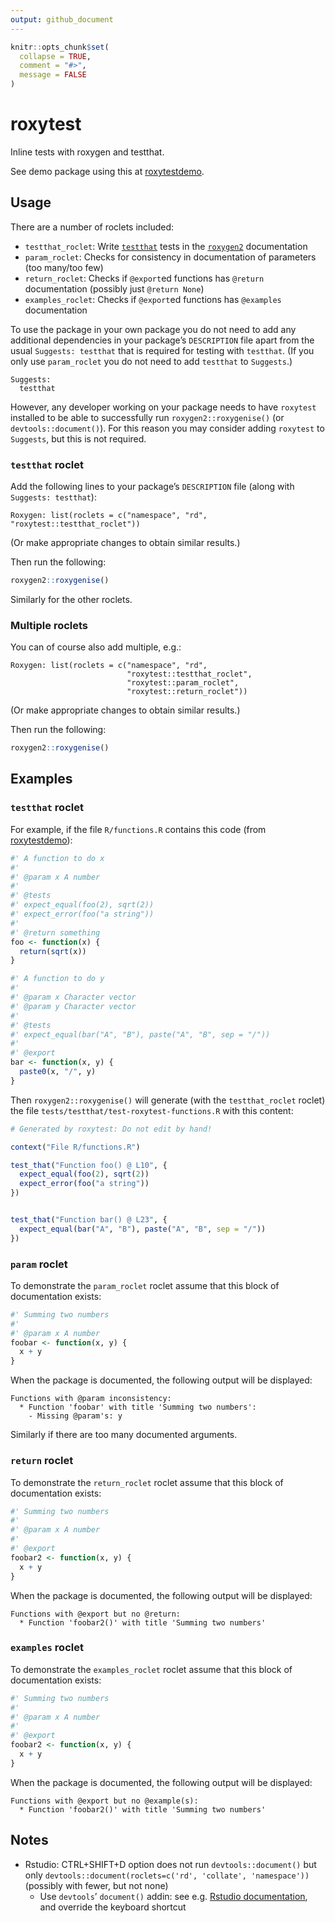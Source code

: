 ```yaml
---
output: github_document
---
```


<!-- README.md is generated from README.Rmd. Please edit only README.Rmd! -->

```r
knitr::opts_chunk$set(
  collapse = TRUE,
  comment = "#>",
  message = FALSE
)
```

# roxytest

Inline tests with roxygen and testthat.

See demo package using this at [roxytestdemo](https://github.com/mikldk/roxytestdemo).

## Usage

There are a number of roclets included:

* `testthat_roclet`: Write [`testthat`](https://testthat.r-lib.org/) tests in the [`roxygen2`](https://roxygen2.r-lib.org/) documentation
* `param_roclet`: Checks for consistency in documentation of parameters (too many/too few)
* `return_roclet`: Checks if `@export`ed functions has `@return` documentation (possibly just `@return None`)
* `examples_roclet`: Checks if `@export`ed functions has `@examples` documentation

To use the package in your own package you do not need to add any additional
dependencies in your package's `DESCRIPTION` file apart from the usual
`Suggests: testthat` that is required for testing with `testthat`. (If you only
use `param_roclet` you do not need to add `testthat` to `Suggests`.)

```
Suggests:
  testthat
```

However, any developer working on your package needs to have `roxytest` installed
to be able to successfully run `roxygen2::roxygenise()` (or `devtools::document()`).
For this reason you may consider adding `roxytest` to `Suggests`, but this is
not required.

### `testthat` roclet

Add the following lines to your package's `DESCRIPTION` file (along with 
`Suggests: testthat`):
```
Roxygen: list(roclets = c("namespace", "rd", "roxytest::testthat_roclet"))
```
(Or make appropriate changes to obtain similar results.) 

Then run the following:
```r
roxygen2::roxygenise()
```

Similarly for the other roclets.

### Multiple roclets

You can of course also add multiple, e.g.:

```
Roxygen: list(roclets = c("namespace", "rd", 
                          "roxytest::testthat_roclet",
                          "roxytest::param_roclet",
                          "roxytest::return_roclet"))
```
(Or make appropriate changes to obtain similar results.) 

Then run the following:
```r
roxygen2::roxygenise()
```


## Examples

### `testthat` roclet

For example, if the file `R/functions.R` contains this code (from [roxytestdemo](https://github.com/mikldk/roxytestdemo)):

```r
#' A function to do x
#' 
#' @param x A number
#' 
#' @tests 
#' expect_equal(foo(2), sqrt(2))
#' expect_error(foo("a string"))
#' 
#' @return something
foo <- function(x) {
  return(sqrt(x))
}

#' A function to do y
#' 
#' @param x Character vector
#' @param y Character vector
#' 
#' @tests 
#' expect_equal(bar("A", "B"), paste("A", "B", sep = "/"))
#' 
#' @export
bar <- function(x, y) {
  paste0(x, "/", y)
}
```

Then `roxygen2::roxygenise()` will generate (with the `testthat_roclet` roclet) 
the file `tests/testthat/test-roxytest-functions.R` with this content:

```r
# Generated by roxytest: Do not edit by hand!

context("File R/functions.R")

test_that("Function foo() @ L10", {
  expect_equal(foo(2), sqrt(2))
  expect_error(foo("a string"))
})


test_that("Function bar() @ L23", {
  expect_equal(bar("A", "B"), paste("A", "B", sep = "/"))
})
```

### `param` roclet

To demonstrate the `param_roclet` roclet assume that this block of documentation exists:

```r
#' Summing two numbers
#'
#' @param x A number
foobar <- function(x, y) {
  x + y
}
```

When the package is documented, the following output will be displayed:

```
Functions with @param inconsistency:
  * Function 'foobar' with title 'Summing two numbers': 
    - Missing @param's: y
```

Similarly if there are too many documented arguments.


### `return` roclet

To demonstrate the `return_roclet` roclet assume that this block of documentation exists:

```r
#' Summing two numbers
#'
#' @param x A number
#' 
#' @export
foobar2 <- function(x, y) {
  x + y
}
```

When the package is documented, the following output will be displayed:

```
Functions with @export but no @return:
  * Function 'foobar2()' with title 'Summing two numbers'
```



### `examples` roclet

To demonstrate the `examples_roclet` roclet assume that this block of documentation exists:

```r
#' Summing two numbers
#'
#' @param x A number
#' 
#' @export
foobar2 <- function(x, y) {
  x + y
}
```

When the package is documented, the following output will be displayed:

```
Functions with @export but no @example(s):
  * Function 'foobar2()' with title 'Summing two numbers'
```


## Notes

* Rstudio: CTRL+SHIFT+D option does not run `devtools::document()` but only `devtools::document(roclets=c('rd', 'collate', 'namespace'))` (possibly with fewer, but not none)
    + Use `devtools`' `document()` addin: see e.g. [Rstudio documentation](https://rstudio.github.io/rstudioaddins/), and override the keyboard shortcut

